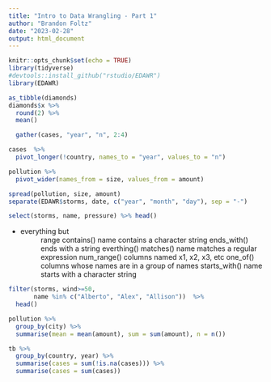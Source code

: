 ```yaml
---
title: "Intro to Data Wrangling - Part 1"
author: "Brandon Foltz"
date: "2023-02-28"
output: html_document
---
```


```r
knitr::opts_chunk$set(echo = TRUE)
library(tidyverse)
#devtools::install_github("rstudio/EDAWR")
library(EDAWR)
```

```r
as_tibble(diamonds)
diamonds$x %>%
  round(2) %>%
  mean()
```

```r
  gather(cases, "year", "n", 2:4)

cases  %>%
  pivot_longer(!country, names_to = "year", values_to = "n")

pollution %>%
  pivot_wider(names_from = size, values_from = amount)

spread(pollution, size, amount)
separate(EDAWR$storms, date, c("year", "month", "day"), sep = "-")
```

```r
select(storms, name, pressure) %>% head()

```
- everything but
: range
contains() name contains a character string
ends_with() ends with a string
everthing()
matches() name matches a regular expression
num_range() columns named x1, x2, x3, etc
one_of() columns whose names are in a group of names
starts_with() name starts with a character string

```r
filter(storms, wind>=50,
       name %in% c("Alberto", "Alex", "Allison"))  %>%
  head()
```

```r
pollution %>%
  group_by(city) %>%
  summarise(mean = mean(amount), sum = sum(amount), n = n())
```

```r
tb %>%
  group_by(country, year) %>%
  summarise(cases = sum(!is.na(cases))) %>%
  summarise(cases = sum(cases))
```

